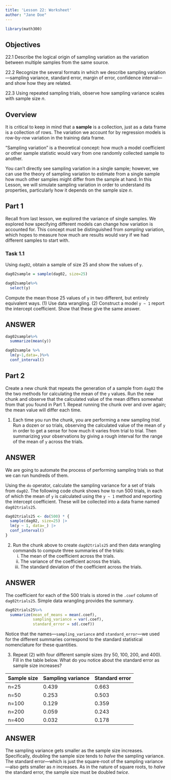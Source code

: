 ```yaml
---
title: 'Lesson 22: Worksheet'
author: "Jane Doe"
---
```


```r
library(math300)
```




## Objectives

22.1 Describe the logical origin of sampling variation as the variation between multiple samples from the same source.

22.2 Recognize the several formats in which we describe sampling variation---sampling variance, standard error, margin of error, confidence interval---and show how they are related. 

22.3 Using repeated sampling trials, observe how sampling variance scales with sample size $n$.




## Overview

It is critical to keep in mind that a **sample** is a collection, just as a data frame is a collection of rows. The variation we account for by regression models is row-by-row variation in the training data frame.

"Sampling variation" is a theoretical concept: how much a model coefficient or other sample statistic would vary from one randomly collected sample to another.  

You can't directly see sampling variation in a single sample; however, we can use the theory of sampling variation to estimate from a single sample how much other samples might differ from the sample at hand. In this Lesson, we will simulate sampling variation in order to understand its properties, particularly how it depends on the sample size $n$.



## Part 1

Recall from last lesson, we explored the variance of single samples. We explored how specifying different models can change how variation is accounted for. This concept must be distinguished from *sampling* variation, which hopes to measure how much are results would vary if we had different samples to start with. 

### Task 1.1

Using `dag02`, obtain a sample of size 25 and show the values of `y`. 

```r
dag02sample = sample(dag02, size=25)

dag02sample%>%
  select(y)
```

Compute the mean those 25 values of `y` in two different, but entirely equivalent ways. (1) Use data wrangling. (2) Construct a model `y ~ 1` report the intercept coefficient. Show that these give the same answer.

::: {.callout-note}
## ANSWER

```r
dag02sample%>%
  summarize(mean(y))

dag02sample %>% 
  lm(y~1,data=.)%>%
  conf_interval()
```
:::

## Part 2

Create a new chunk that repeats the generation of a sample from `dag02` the the two methods for calculating the mean of the `y` values. Run the new chunk and observe that the calculated value of the mean differs somewhat from that you found in Part 1. Repeat running the chunk over and over again; the mean value will differ each time.

1. Each time you run the chunk, you are performing a new sampling *trial*. Run a dozen or so trials, observing the calculated value of the mean of `y` in order to get a sense for how much it varies from trial to trial. Then summarizing your observations by giving a rough interval for the range of the mean of `y` across the trials.

::: {.callout-note}
## ANSWER

:::

We are going to automate the process of performing sampling trials so that we can run hundreds of them.

Using the `do` operator, calculate the sampling variance for a set of trials from `dag02`. The following code chunk shows how to run 500 trials, in each of which the mean of `y` is calculated using the `y ~ 1` method and reporting the intercept coefficient. These will be collected into a data frame named `dag02trials25`.

```r
dag02trials25 <- do(500) * {
  sample(dag02, size=25) |> 
  lm(y ~ 1, data=_) |>
  conf_interval()
}
```

2. Run the chunk above to create `dag02trials25` and then data wrangling commands to compute three summaries of the trials: 
    i. The mean of the coefficient across the trials.
    ii. The variance of the coefficient across the trials.
    iii. The standard deviation of the coefficient across the trials.

::: {.callout-note}
## ANSWER

The coefficient for each of the 500 trials is stored in the `.coef` column of `dag02trials25`. Simple data wrangling provides the summary.

```r
dag02trials25%>%
  summarize(mean_of_means = mean(.coef),
            sampling_variance = var(.coef),
            standard_error = sd(.coef))
```

Notice that the names---`sampling_variance` and `standard_error`---we used for the different summaries correspond to the standard statistical nomenclature for these quantities.

:::



3. Repeat (2) with four different sample sizes (try 50, 100, 200, and 400). Fill in the table below. What do you notice about the standard error as sample size increases? 




Sample size     | Sampling variance | Standard error 
-----------------|-------------------|----------------
n=25 | 0.439  | 0.663
n=50 | 0.253  | 0.503 
n=100 | 0.129  | 0.359
n=200 | 0.059 | 0.243
n=400 | 0.032 | 0.178

::: {.callout-note}
## ANSWER

The sampling variance gets smaller as the sample size increases. Specifically, doubling the sample size tends to *halve* the sampling variance. The standard error---which is just the square-root of the sampling variance---also gets smaller as $n$ increases. As in the nature of square roots, to *halve* the standard error, the sample size must be doubled *twice*.
:::



